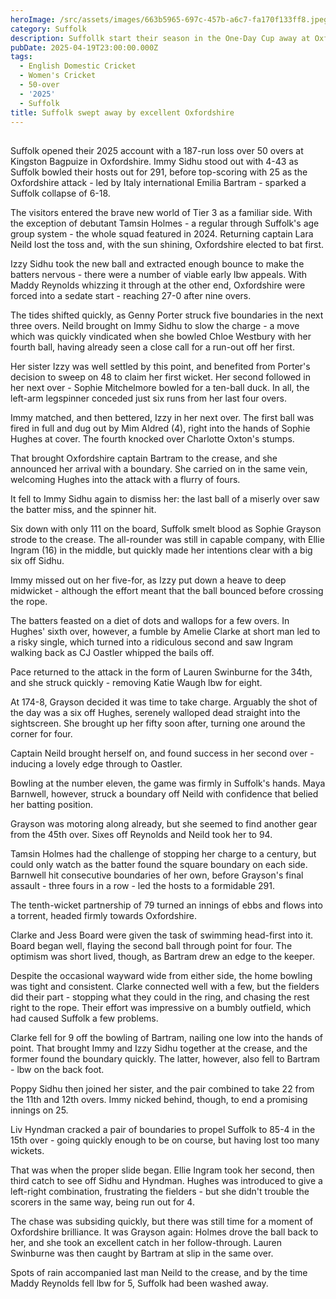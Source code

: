 ```yaml
---
heroImage: /src/assets/images/663b5965-697c-457b-a6c7-fa170f133ff8.jpeg
category: Suffolk
description: Suffollk start their season in the One-Day Cup away at Oxfordshire.
pubDate: 2025-04-19T23:00:00.000Z
tags:
  - English Domestic Cricket
  - Women's Cricket
  - 50-over
  - '2025'
  - Suffolk
title: Suffolk swept away by excellent Oxfordshire
---
```


##

Suffolk opened their 2025 account with a 187-run loss over 50 overs at Kingston Bagpuize in Oxfordshire. Immy Sidhu stood out with 4-43 as Suffolk bowled their hosts out for 291, before top-scoring with 25 as the Oxfordshire attack - led by Italy international Emilia Bartram - sparked a Suffolk collapse of 6-18.

The visitors entered the brave new world of Tier 3 as a familiar side. With the exception of debutant Tamsin Holmes - a regular through Suffolk's age group system - the whole squad featured in 2024. Returning captain Lara Neild lost the toss and, with the sun shining, Oxfordshire elected to bat first.

Izzy Sidhu took the new ball and extracted enough bounce to make the batters nervous - there were a number of viable early lbw appeals. With Maddy Reynolds whizzing it through at the other end, Oxfordshire were forced into a sedate start - reaching 27-0 after nine overs.

The tides shifted quickly, as Genny Porter struck five boundaries in the next three overs. Neild brought on Immy Sidhu to slow the charge - a move which was quickly vindicated when she bowled Chloe Westbury with her fourth ball, having already seen a close call for a run-out off her first.

Her sister Izzy was well settled by this point, and benefited from Porter's decision to sweep on 48 to claim her first wicket. Her second followed in her next over - Sophie Mitchelmore bowled for a ten-ball duck. In all, the left-arm legspinner conceded just six runs from her last four overs.

Immy matched, and then bettered, Izzy in her next over. The first ball was fired in full and dug out by Mim Aldred (4), right into the hands of Sophie Hughes at cover. The fourth knocked over Charlotte Oxton's stumps.

That brought Oxfordshire captain Bartram to the crease, and she announced her arrival with a boundary. She carried on in the same vein, welcoming Hughes into the attack with a flurry of fours.

It fell to Immy Sidhu again to dismiss her: the last ball of a miserly over saw the batter miss, and the spinner hit.

Six down with only 111 on the board, Suffolk smelt blood as Sophie Grayson strode to the crease. The all-rounder was still in capable company, with Ellie Ingram (16) in the middle, but quickly made her intentions clear with a big six off Sidhu.

Immy missed out on her five-for, as Izzy put down a heave to deep midwicket - although the effort meant that the ball bounced before crossing the rope.

The batters feasted on a diet of dots and wallops for a few overs. In Hughes' sixth over, however, a fumble by Amelie Clarke at short man led to a risky single, which turned into a ridiculous second and saw Ingram walking back as CJ Oastler whipped the bails off.

Pace returned to the attack in the form of Lauren Swinburne for the 34th, and she struck quickly - removing Katie Waugh lbw for eight.

At 174-8, Grayson decided it was time to take charge. Arguably the shot of the day was a six off Hughes, serenely walloped dead straight into the sightscreen. She brought up her fifty soon after, turning one around the corner for four.

Captain Neild brought herself on, and found success in her second over - inducing a lovely edge through to Oastler.

Bowling at the number eleven, the game was firmly in Suffolk's hands. Maya Barnwell, however, struck a boundary off Neild with confidence that belied her batting position.

Grayson was motoring along already, but she seemed to find another gear from the 45th over. Sixes off Reynolds and Neild took her to 94.

Tamsin Holmes had the challenge of stopping her charge to a century, but could only watch as the batter found the square boundary on each side. Barnwell hit consecutive boundaries of her own, before Grayson's final assault - three fours in a row - led the hosts to a formidable 291.

The tenth-wicket partnership of 79 turned an innings of ebbs and flows into a torrent, headed firmly towards Oxfordshire.

Clarke and Jess Board were given the task of swimming head-first into it. Board began well, flaying the second ball through point for four. The optimism was short lived, though, as Bartram drew an edge to the keeper.

Despite the occasional wayward wide from either side, the home bowling was tight and consistent. Clarke connected well with a few, but the fielders did their part - stopping what they could in the ring, and chasing the rest right to the rope. Their effort was impressive on a bumbly outfield, which had caused Suffolk a few problems.

Clarke fell for 9 off the bowling of Bartram, nailing one low into the hands of point. That brought Immy and Izzy Sidhu together at the crease, and the former found the boundary quickly. The latter, however, also fell to Bartram - lbw on the back foot.

Poppy Sidhu then joined her sister, and the pair combined to take 22 from the 11th and 12th overs. Immy nicked behind, though, to end a promising innings on 25.

Liv Hyndman cracked a pair of boundaries to propel Suffolk to 85-4 in the 15th over - going quickly enough to be on course, but having lost too many wickets.

That was when the proper slide began. Ellie Ingram took her second, then third catch to see off Sidhu and Hyndman. Hughes was introduced to give a left-right combination, frustrating the fielders - but she didn't trouble the scorers in the same way, being run out for 4.

The chase was subsiding quickly, but there was still time for a moment of Oxfordshire brilliance. It was Grayson again: Holmes drove the ball back to her, and she took an excellent catch in her follow-through. Lauren Swinburne was then caught by Bartram at slip in the same over.

Spots of rain accompanied last man Neild to the crease, and by the time Maddy Reynolds fell lbw for 5, Suffolk had been washed away.
